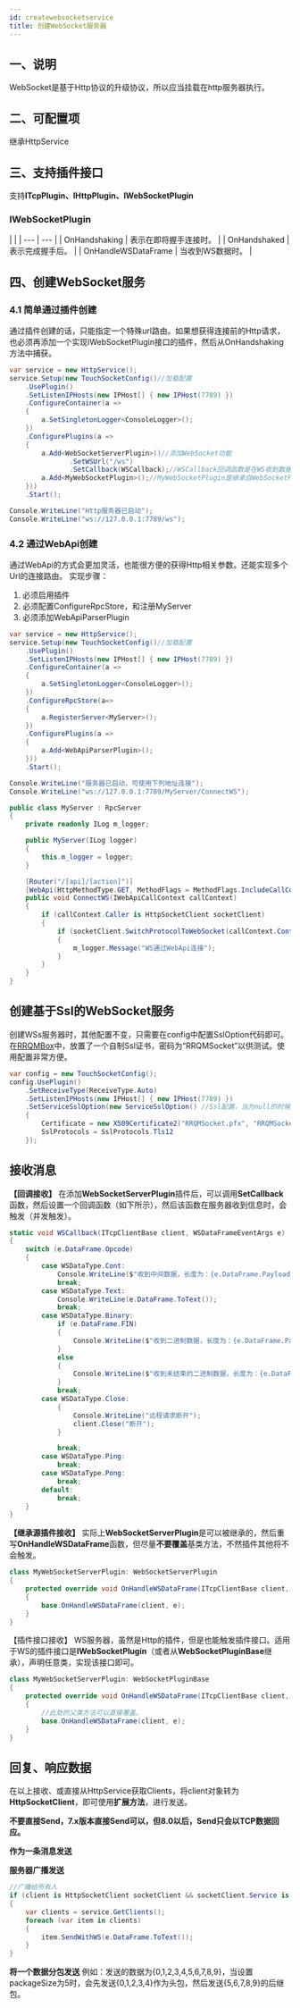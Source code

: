 ```yaml
---
id: createwebsocketservice
title: 创建WebSocket服务器
---
```



## 一、说明

WebSocket是基于Http协议的升级协议，所以应当挂载在http服务器执行。


## 二、可配置项

继承HttpService


## 三、支持插件接口

支持**ITcpPlugin、IHttpPlugin、IWebSocketPlugin**


### IWebSocketPlugin

|  |
| --- | --- |
| OnHandshaking |  表示在即将握手连接时。 |
| OnHandshaked | 表示完成握手后。 |
| OnHandleWSDataFrame | 当收到WS数据时。 |

## 四、创建WebSocket服务


### 4.1 简单通过插件创建

通过插件创建的话，只能指定一个特殊url路由。如果想获得连接前的Http请求，也必须再添加一个实现IWebSocketPlugin接口的插件，然后从OnHandshaking方法中捕获。

```csharp
var service = new HttpService();
service.Setup(new TouchSocketConfig()//加载配置
    .UsePlugin()
    .SetListenIPHosts(new IPHost[] { new IPHost(7789) })
    .ConfigureContainer(a =>
    {
        a.SetSingletonLogger<ConsoleLogger>();
    })
    .ConfigurePlugins(a =>
    {
        a.Add<WebSocketServerPlugin>()//添加WebSocket功能
               .SetWSUrl("/ws")
               .SetCallback(WSCallback);//WSCallback回调函数是在WS收到数据时触发回调的。
        a.Add<MyWebSocketPlugin>();//MyWebSocketPlugin是继承自WebSocketPluginBase的插件。
    }))
    .Start();

Console.WriteLine("Http服务器已启动");
Console.WriteLine("ws://127.0.0.1:7789/ws");

```


### 4.2 通过WebApi创建

通过WebApi的方式会更加灵活，也能很方便的获得Http相关参数。还能实现多个Url的连接路由。
实现步骤：

1. 必须启用插件
2. 必须配置ConfigureRpcStore，和注册MyServer
3. 必须添加WebApiParserPlugin

```csharp
var service = new HttpService();
service.Setup(new TouchSocketConfig()//加载配置
    .UsePlugin()
    .SetListenIPHosts(new IPHost[] { new IPHost(7789) })
    .ConfigureContainer(a =>
    {
        a.SetSingletonLogger<ConsoleLogger>();
    })
    .ConfigureRpcStore(a=> 
    {
        a.RegisterServer<MyServer>();
    })
    .ConfigurePlugins(a =>
    {
        a.Add<WebApiParserPlugin>();
    }))
    .Start();

Console.WriteLine("服务器已启动，可使用下列地址连接");
Console.WriteLine("ws://127.0.0.1:7789/MyServer/ConnectWS");
```

```csharp
public class MyServer : RpcServer
{
    private readonly ILog m_logger;

    public MyServer(ILog logger)
    {
        this.m_logger = logger;
    }

    [Router("/[api]/[action]")]
    [WebApi(HttpMethodType.GET, MethodFlags = MethodFlags.IncludeCallContext)]
    public void ConnectWS(IWebApiCallContext callContext)
    {
        if (callContext.Caller is HttpSocketClient socketClient)
        {
            if (socketClient.SwitchProtocolToWebSocket(callContext.Context))
            {
                m_logger.Message("WS通过WebApi连接");
            }
        }
    }
}
```

<a name="d6n7d"></a>

## 创建基于Ssl的WebSocket服务

创建WSs服务器时，其他配置不变，只需要在config中配置SslOption代码即可。
在[RRQMBox](https://gitee.com/RRQM_Home/RRQMBox/tree/master/Ssl%E8%AF%81%E4%B9%A6%E7%9B%B8%E5%85%B3)中，放置了一个自制Ssl证书，密码为“RRQMSocket”以供测试。使用配置非常方便。

```csharp
var config = new TouchSocketConfig();
config.UsePlugin()
    .SetReceiveType(ReceiveType.Auto)
    .SetListenIPHosts(new IPHost[] { new IPHost(7789) })
    .SetServiceSslOption(new ServiceSslOption() //Ssl配置，当为null的时候，相当于创建了ws服务器，当赋值的时候，相当于wss服务器。
    { 
        Certificate = new X509Certificate2("RRQMSocket.pfx", "RRQMSocket"), 
        SslProtocols = SslProtocols.Tls12 
    });
```

<a name="FQrdu"></a>

## 接收消息

**【回调接收】**
在添加**WebSocketServerPlugin**插件后，可以调用**SetCallback**函数，然后设置一个回调函数（如下所示），然后该函数在服务器收到信息时，会触发（并发触发）。

```csharp
static void WSCallback(ITcpClientBase client, WSDataFrameEventArgs e)
{
    switch (e.DataFrame.Opcode)
    {
        case WSDataType.Cont:
            Console.WriteLine($"收到中间数据，长度为：{e.DataFrame.PayloadLength}");
            break;
        case WSDataType.Text:
            Console.WriteLine(e.DataFrame.ToText());
            break;
        case WSDataType.Binary:
            if (e.DataFrame.FIN)
            {
                Console.WriteLine($"收到二进制数据，长度为：{e.DataFrame.PayloadLength}");
            }
            else
            {
                Console.WriteLine($"收到未结束的二进制数据，长度为：{e.DataFrame.PayloadLength}");
            }
            break;
        case WSDataType.Close:
            {
                Console.WriteLine("远程请求断开");
                client.Close("断开");
            }

            break;
        case WSDataType.Ping:
            break;
        case WSDataType.Pong:
            break;
        default:
            break;
    }
}
```

**【继承源插件接收】**
实际上**WebSocketServerPlugin**是可以被继承的，然后重写**OnHandleWSDataFrame**函数，但尽量**不要覆盖**基类方法，不然插件其他将不会触发。

```csharp
class MyWebSocketServerPlugin: WebSocketServerPlugin
{
    protected override void OnHandleWSDataFrame(ITcpClientBase client, WSDataFrameEventArgs e)
    {
        base.OnHandleWSDataFrame(client, e);
    }
}
```

【插件接口接收】
WS服务器，虽然是Http的插件，但是也能触发插件接口。适用于WS的插件接口是**IWebSocketPlugin**（或者从**WebSocketPluginBase**继承），声明任意类，实现该接口即可。

```csharp
class MyWebSocketServerPlugin: WebSocketPluginBase
{
    protected override void OnHandleWSDataFrame(ITcpClientBase client, WSDataFrameEventArgs e)
    {
        //此处的父类方法可以直接覆盖。
        base.OnHandleWSDataFrame(client, e);
    }
}
```

<a name="JKBcN"></a>

## 回复、响应数据

在以上接收、或直接从HttpService获取Clients，将client对象转为**HttpSocketClient**，即可使用**扩展方法**，进行发送。

**不要直接Send，7.x版本直接Send可以，但8.0以后，Send只会以TCP数据回应。**

**作为一条消息发送**


**服务器广播发送**

```csharp
//广播给所有人
if (client is HttpSocketClient socketClient && socketClient.Service is HttpService service)
{
    var clients = service.GetClients();
    foreach (var item in clients)
    {
        item.SendWithWS(e.DataFrame.ToText());
    }
}
```

**将一个数据分包发送**
例如：发送的数据为{0,1,2,3,4,5,6,7,8,9}，当设置packageSize为5时，会先发送{0,1,2,3,4}作为头包，然后发送{5,6,7,8,9}的后继包。

